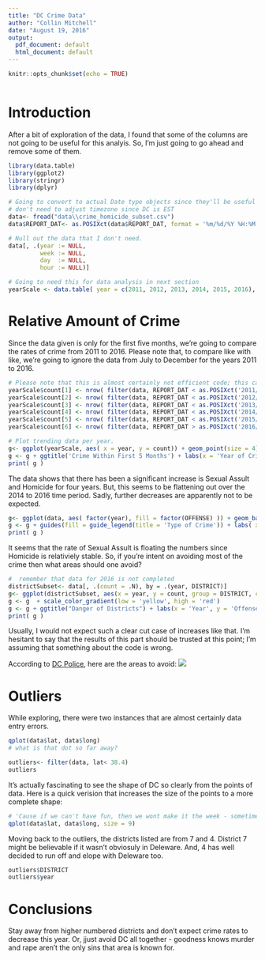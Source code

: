 ```yaml
---
title: "DC Crime Data"
author: "Collin Mitchell"
date: "August 19, 2016"
output:
  pdf_document: default
  html_document: default
---
```


```r
knitr::opts_chunk$set(echo = TRUE)
```

```r

```

# Introduction
After a bit of exploration of the data, I found that some of the columns are not going to be useful for this analyis. So, I'm just going to go ahead and remove some of them.

```r
library(data.table)
library(ggplot2)
library(stringr)
library(dplyr)

# Going to convert to actual Date type objects since they'll be useful for Graphing and analysis.
# don't need to adjust timezone since DC is EST
data<- fread("data\\crime_homicide_subset.csv")
data$REPORT_DAT<- as.POSIXct(data$REPORT_DAT, format = '%m/%d/%Y %H:%M')

# Null out the data that I don't need.
data[, .(year := NULL,
         week := NULL,
         day  := NULL,
         hour := NULL)]

# Going to need this for data analysis in next section
yearScale <- data.table( year = c(2011, 2012, 2013, 2014, 2015, 2016), count = as.numeric(0))
```

# Relative Amount of Crime
Since the data given is only for the first five months, we're going to compare the rates of crime from 2011 to 2016. Please note that, to compare like with like, we're going to ignore the data from July to December for the years 2011 to 2016.

```r
# Please note that this is almost certainly not efficient code; this can be done with data.table internally.
yearScale$count[1] <- nrow( filter(data, REPORT_DAT < as.POSIXct('2011/6/1')) )
yearScale$count[2] <- nrow( filter(data, REPORT_DAT < as.POSIXct('2012/6/1') &  REPORT_DAT > as.POSIXct('2012/1/1')) )
yearScale$count[3] <- nrow( filter(data, REPORT_DAT < as.POSIXct('2013/6/1') &  REPORT_DAT >= as.POSIXct('2013/1/1')) )
yearScale$count[4] <- nrow( filter(data, REPORT_DAT < as.POSIXct('2014/6/1') &  REPORT_DAT >= as.POSIXct('2014/1/1')) )
yearScale$count[5] <- nrow( filter(data, REPORT_DAT < as.POSIXct('2015/6/1') &  REPORT_DAT >= as.POSIXct('2015/1/1')) )
yearScale$count[6] <- nrow( filter(data, REPORT_DAT > as.POSIXct('2016/1/1') &  REPORT_DAT >= as.POSIXct('2016/1/1')) )

# Plot trending data per year.
g<- ggplot(yearScale, aes( x = year, y = count)) + geom_point(size = 4) +  geom_smooth(se = TRUE)
g <- g + ggtitle('Crime Within First 5 Months') + labs(x = 'Year of Crimes', y = 'Count of Crime')
print( g )
```

The data shows that there has been a significant increase is Sexual Assult and Homicide for four years. But, this seems to be flattening out over the 2014 to 2016 time period. Sadly, further decreases are apparently not to be expected.

```r
g<- ggplot(data, aes( factor(year), fill = factor(OFFENSE) )) + geom_bar(position = 'dodge')
g <- g + guides(fill = guide_legend(title = 'Type of Crime')) + labs( x = 'Year', y = 'Frequency') + ggtitle('Crime Type By Year')
print( g )
```
It seems that the rate of Sexual Assult is floating the numbers since Homicide is relativiely stable. So, if you're intent on avoiding most of the crime then what areas should one avoid?

```r
#  remember that data for 2016 is not completed
districtSubset<- data[, .(count = .N), by = .(year, DISTRICT)]
g<- ggplot(districtSubset, aes(x = year, y = count, group = DISTRICT, color = DISTRICT)) + geom_line()
g <- g  + scale_color_gradient(low = 'yellow', high = 'red')
g <- g + ggtitle("Danger of Districts") + labs(x = 'Year', y = 'Offenses')
print( g )
```
Usually, I would not expect such a clear cut case of increases like that. I'm hesitant to say that the results of this part should be trusted at this point; I'm assuming that something about the code is wrong.

According to [DC Police](http://mpdc.dc.gov/page/police-districts-and-police-service-areas), here are the areas to avoid:
![](http://mpdc.dc.gov/sites/default/files/dc/sites/mpdc/page_content/images/districtmap_2012.jpg)

# Outliers
While exploring, there were two instances that are almost certainly data entry errors.

```r
qplot(data$lat, data$long)
# what is that dot so far away?

outliers<- filter(data, lat< 38.4)
outliers
```
It's actually fascinating to see the shape of DC so clearly from the points of data. Here is a quick verision that increases the size of the points to a more complete shape:
```r
# 'Cause if we can't have fun, then we wont make it the week - sometimes
qplot(data$lat, data$long, size = 9)
```

Moving back to the outliers, the districts listed are from 7 and 4. District 7 might be believable if it wasn't obviosuly in Deleware. And, 4 has well decided to run off and elope with Deleware too.

```r
outliers$DISTRICT
outliers$year
```

# Conclusions
Stay away from higher numbered districts and don't expect crime rates to decrease this year.
Or, jjust avoid DC all together - goodness knows murder and rape aren't the only sins that area is known for.